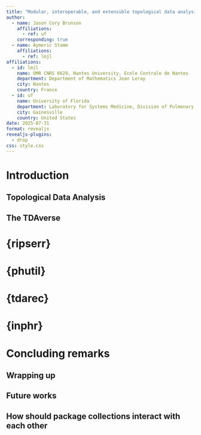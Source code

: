 ```yaml
---
title: "Modular, interoperable, and extensible topological data analysis in R"
author:
  - name: Jason Cory Brunson
    affiliations:
      - ref: uf
    corresponding: true
  - name: Aymeric Stamm
    affiliations: 
      - ref: lmjl
affiliations:
  - id: lmjl
    name: UMR CNRS 6629, Nantes University, Ecole Centrale de Nantes
    department: Department of Mathematics Jean Leray
    city: Nantes
    country: France
  - id: uf
    name: University of Florida
    department: Laboratory for Systems Medicine, Division of Pulmonary, Critical Care, and Sleep Medicine
    city: Gainesville
    country: United States
date: 2025-07-31
format: revealjs
revealjs-plugins:
  - drop
css: style.css
---
```


# Introduction

## Topological Data Analysis

## The TDAverse

# {ripserr}

# {phutil}

# {tdarec}

# {inphr}

# Concluding remarks

## Wrapping up

## Future works

## How should package collections interact with each other
